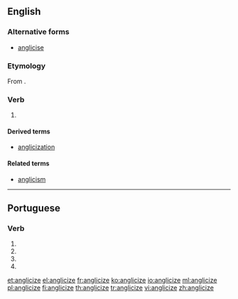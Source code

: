 ==English==

===Alternative forms===
* [[anglicise]]

===Etymology===
From {{etyl|la}} {{term|anglicus|lang=la}}.

===Verb===
{{en-verb|anglicizes|anglicizing|anglicized|anglicized}}

# {{transitive}} {{alternative spelling of|anglicise}}

====Derived terms====
* [[anglicization]]

====Related terms====
* [[anglicism]]

----

==Portuguese==

===Verb===
{{head|pt|verb form}}

# {{conjugation of|anglicizar||1|s|present|subjunctive|lang=pt}}
# {{conjugation of|anglicizar||3|s|present|subjunctive|lang=pt}}
# {{conjugation of|anglicizar||1|s|imperative|lang=pt}}
# {{conjugation of|anglicizar||3|s|imperative|lang=pt}}

[[et:anglicize]]
[[el:anglicize]]
[[fr:anglicize]]
[[ko:anglicize]]
[[io:anglicize]]
[[ml:anglicize]]
[[pl:anglicize]]
[[fi:anglicize]]
[[th:anglicize]]
[[tr:anglicize]]
[[vi:anglicize]]
[[zh:anglicize]]